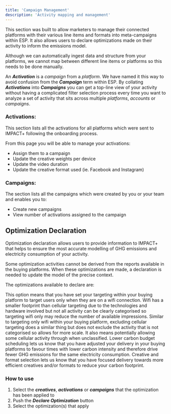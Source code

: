 ```yaml
---
title: 'Campaign Management'
description: 'Activity mapping and management'
---
```



This section was built to allow marketers to manage their connected platforms with their various line items and formats into meta-campaigns within ESP. It also allows users to declare optimizations made on their activity to inform the emissions model.

<Note> Although we can automatically ingest data and structure from your platforms, we cannot map between different line items or platforms so this needs to be done manually. </Note>

An ***Activation*** is a *campaign* from a *platform*. We have named it this way to avoid confusion from the ***Campaign*** term within ESP. By collating ***Activations*** into ***Campaigns*** you can get a top-line view of your activity without having a complicated filter selection process every time you want to analyze a set of activity that sits across multiple *platforms*, *accounts* or *campaigns*.


### Activations:

This section lists all the activations for all platforms which were sent to IMPACT+ following the onboarding process.

From this page you will be able to manage your activations:
- Assign them to a campaign
- Update the creative weights per device
- Update the video duration
- Update the creative format used (ie. Facebook and Instagram)

### Campaigns:

The section lists all the campaigns which were created by you or your team and enables you
to:
- Create new campaigns
- View number of activations assigned to the campaign 


## Optimization Declaration

Optimization declaration allows users to provide information to IMPACT+ that helps to ensure the most accurate modelling of GHG emissions and electricity consumption of your activity.

<Note> Some optimization activities cannot be derived from the reports available in the buying platforms. When these optimizations are made, a declaration is needed to update the model of the precise context. </Note>

The optimizations available to declare are:

<AccordionGroup>
  <Accordion title="Wifi-only targeting selected"> This option means that you have set your targeting within your buying platform to target users only when they are on a wifi connection. Wifi has a smaller footprint than cellular targeting due to the technologies and hardware involved but not all activity can be clearly categorised so targeting wifi only may reduce the number of available impressions.</Accordion>
  <Accordion title="Cellular targeting excluded">Similar to targeting only wifi within your buying platform, excluding cellular targeting does a similar thing but does not exclude the activity that is not categorised so allows for more scale. It also means potentially allowing some cellular activity through when unclassified.</Accordion>
  <Accordion title="Lower carbon budget scheduling">Lower carbon budget scheduling lets us know that you have adjusted your delivery in your buying platforms to favour times with lower carbon intensity and therefore drive fewer GHG emissions for the same electricity consumption. </Accordion>
  <Accordion title="Creative & Format selection"> Creative and format selection lets us know that you have focused delivery towards more efficient creatives and/or formats to reduce your carbon footprint.</Accordion>

</AccordionGroup>


### How to use

1. Select the ***creatives***, ***activations*** or ***campaigns*** that the optimization has been applied to
2. Push the ***Declare Optimization*** button
3. Select the optimization(s) that apply





